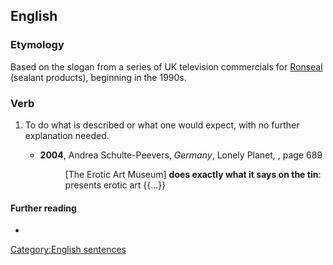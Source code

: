==English==

===Etymology===
Based on the slogan from a series of UK television commercials for [[w:Ronseal|Ronseal]] (sealant products), beginning in the 1990s.

===Verb===
{{head|en|verb}}

# {{lb|en|idiomatic|British|Ireland}} To do what is described or what one would expect, with no further explanation needed.
#* '''2004''', Andrea Schulte-Peevers, ''Germany'', Lonely Planet, {{ISBN|1740594711}}, page 689
#*: [The Erotic Art Museum] '''does exactly what it says on the tin''': presents erotic art {{...}}

====Further reading====
* {{pedialite|Does exactly what it says on the tin}}

[[Category:English sentences]]